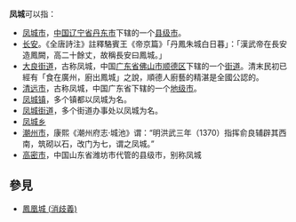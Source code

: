 '''凤城'''可以指：
* [[凤城市|凤城市]]，[[中华人民共和国|中国]][[辽宁省|辽宁省]][[丹东市|丹东市]]下辖的一个[[县级市|县级市]]。
* [[长安|长安]]。《全唐詩注》註釋駱賓王《帝京篇》「丹鳳朱城白日暮」：「漢武帝在長安造鳳闕，高二十餘丈，故稱長安曰鳳城。」
* [[大良街道|大良街道]]，古称凤城，中国[[广东省|广东省]][[佛山市|佛山市]][[顺德区|顺德区]]下辖的一个[[街道_(行政区划)|街道]]。清末民初已經有「食在廣州，廚出鳳城」之說，順德人廚藝的精湛是全國公認的。
* [[清远市|清远市]]，古称凤城，中国广东省下辖的一个[[地级市|地级市]]。
* [[凤城镇|凤城镇]]，多个镇都以凤城为名。
* [[凤城街道|凤城街道]]，多个街道办事处以凤城为名。
* [[凤城乡|凤城乡]]
* [[潮州市|潮州市]]，康熙《潮州府志·城池》谓：“明洪武三年（1370）指挥俞良辅辟其西南，筑砌以石，改门为七，谓之凤城。”
* [[高密市|高密市]]，中国山东省潍坊市代管的县级市，别称凤城

== 參見 ==
* [[鳳凰城_(消歧義)|鳳凰城 (消歧義)]]

{{disambig|H|Cat=二字地名消歧义}}